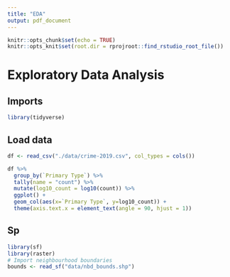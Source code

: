```yaml
---
title: "EDA"
output: pdf_document
---
```


```r
knitr::opts_chunk$set(echo = TRUE)
knitr::opts_knit$set(root.dir = rprojroot::find_rstudio_root_file())
```

# Exploratory Data Analysis

## Imports
```r
library(tidyverse)
```

## Load data
```r
df <- read_csv("./data/crime-2019.csv", col_types = cols())
```

```r
df %>%
  group_by(`Primary Type`) %>%
  tally(name = "count") %>%
  mutate(log10_count = log10(count)) %>%
  ggplot() +
  geom_col(aes(x=`Primary Type`, y=log10_count)) +
  theme(axis.text.x = element_text(angle = 90, hjust = 1))
```

## Sp

```r
library(sf)
library(raster)
# Import neighbourhood boundaries
bounds <- read_sf("data/nbd_bounds.shp")
```